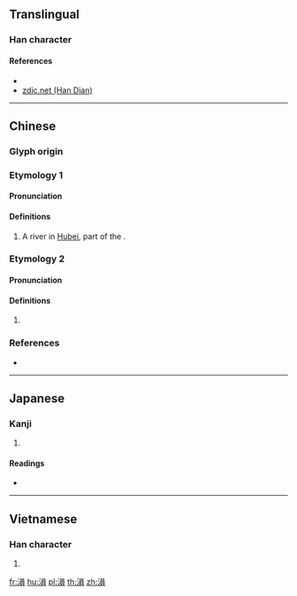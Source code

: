 {{character info/new}}
{{also|涢}}
==Translingual==

===Han character===
{{Han char|rn=85|rad=水|as=10|sn=13|four=36186|canj=ERBC|ids=⿰氵員}}

====References====
* {{Han ref|kx=0641.010|dkj=17980|dj=1048.090|hdz=31698.130|uh=6EB3|ud=28339|bh=DE65|bd=56933}}
* [http://www.zdic.net/z/1d/js/6DA2.htm zdic.net (Han Dian)]

----

==Chinese==
{{zh-forms|s=涢|alt=𣺪}}

===Glyph origin===
{{Han etym}}

===Etymology 1===
{{zh-wp|zh:溳水}}

====Pronunciation====
{{zh-pron
|m=yún
|c=wan4
|mc=1
|oc=2
|cat=pn
}}

====Definitions====
{{zh-hanzi}}

# {{zh-div|水}} A river in [[Hubei]], part of the {{w|Han River (Shaanxi and Hubei)|Han River}}.

===Etymology 2===

====Pronunciation====
{{zh-pron
|m=yǔn
|c=
|mc=2
|oc=1
|cat=
}}

====Definitions====
{{zh-hanzi}}

# {{zh-only|濜溳}}

===References===
* {{R:twedu|C06333}}

----

==Japanese==

===Kanji===
{{ja-kanji|grade=|rs=水10}}

# {{defn|lang=ja|sort=水10}}

====Readings====
* {{ja-readings|on=[[うん]] (un), [[いん]] (in)|kun=}}

----

==Vietnamese==

===Han character===
{{vi-hantu|rs=水10| hanviet = vờn}}

# {{defn|lang=vi|sort=水10}}

[[fr:溳]]
[[hu:溳]]
[[pl:溳]]
[[th:溳]]
[[zh:溳]]
